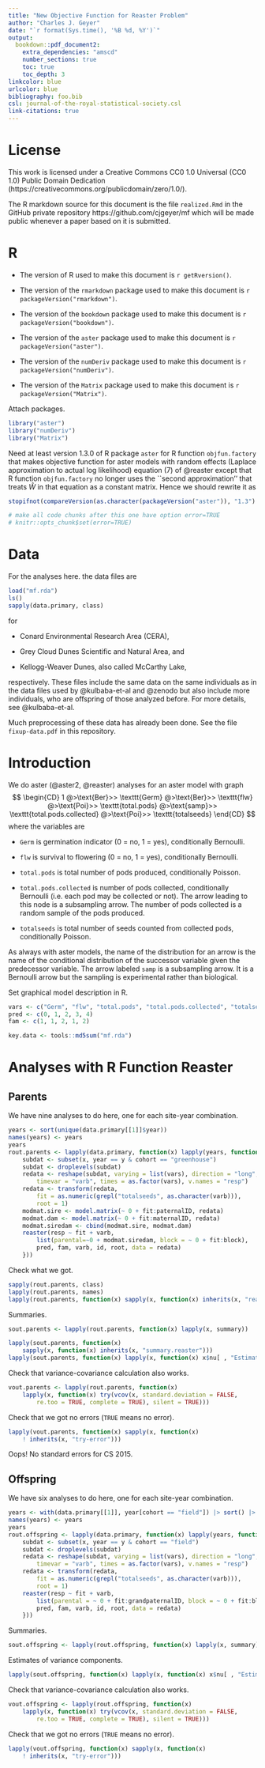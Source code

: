 ```yaml
---
title: "New Objective Function for Reaster Problem"
author: "Charles J. Geyer"
date: "`r format(Sys.time(), '%B %d, %Y')`"
output:
  bookdown::pdf_document2:
    extra_dependencies: "amscd"
    number_sections: true
    toc: true
    toc_depth: 3
linkcolor: blue
urlcolor: blue
bibliography: foo.bib
csl: journal-of-the-royal-statistical-society.csl
link-citations: true
---
```


# License

This work is licensed under a Creative Commons
CC0 1.0 Universal (CC0 1.0) Public Domain Dedication
(https://creativecommons.org/publicdomain/zero/1.0/).

The R markdown source for this document is the file `realized.Rmd`
in the GitHub private repository https://github.com/cjgeyer/mf
which will be made public whenever a paper based on it is submitted.

# R

 * The version of R used to make this document is `r getRversion()`.

 * The version of the `rmarkdown` package used to make this document is
   `r packageVersion("rmarkdown")`.

 * The version of the `bookdown` package used to make this document is
   `r packageVersion("bookdown")`.

 * The version of the `aster` package used to make this document is
   `r packageVersion("aster")`.

 * The version of the `numDeriv` package used to make this document is
   `r packageVersion("numDeriv")`.

 * The version of the `Matrix` package used to make this document is
   `r packageVersion("Matrix")`.

Attach packages.
```r
library("aster")
library("numDeriv")
library("Matrix")
```

Need at least version 1.3.0 of R package `aster` for
R function `objfun.factory` that makes objective function for aster models
with random effects (Laplace approximation to actual log likelihood)
equation (7) of @reaster except that R function `objfun.factory` no longer
uses the ``second approximation'' that treats $\widehat{W}$ in that equation
as a constant matrix.  Hence we should rewrite it as
\begin{equation}
\begin{equation} \label{eq:pee}
\begin{split}
   p(\alpha, b, \nu)
   & =
   - l(a + M \alpha + Z b)
   + \tfrac{1}{2} b^T D^{-1} b
   \\
   & \quad
   + \tfrac{1}{2} \log
   \det\bigl[ Z^T W(a + M \alpha + Z b) Z D + I \bigr]
\end{split}
\end{equation}

```r
stopifnot(compareVersion(as.character(packageVersion("aster")), "1.3") >= 0)
```

```r
# make all code chunks after this one have option error=TRUE
# knitr::opts_chunk$set(error=TRUE)
```

# Data

For the analyses here. the data files are
```r
load("mf.rda")
ls()
sapply(data.primary, class)
```
for 

 * Conard Environmental Research Area (CERA),

 * Grey Cloud Dunes Scientific and Natural Area, and

 * Kellogg-Weaver Dunes, also called McCarthy Lake,

respectively.  These files include the same data on the same individuals
as in the data files used by @kulbaba-et-al and @zenodo but also include
more individuals, who are offspring of those analyzed before.
For more details, see @kulbaba-et-al.

Much preprocessing of these data has already been done.  See
the file `fixup-data.pdf` in this repository.

# Introduction

We do aster (@aster2, @reaster) analyses for an aster model with graph
$$
\begin{CD}
  1 @>\text{Ber}>> \texttt{Germ}
  @>\text{Ber}>> \texttt{flw}
  @>\text{Poi}>> \texttt{total.pods}
  @>\text{samp}>> \texttt{total.pods.collected}
  @>\text{Poi}>> \texttt{totalseeds}
\end{CD}
$$
where the variables are

 * `Germ` is germination indicator (0 = no, 1 = yes), conditionally Bernoulli.

 * `flw` is survival to flowering (0 = no, 1 = yes),
    conditionally Bernoulli.

 * `total.pods` is total number of pods produced,
   conditionally Poisson.

 * `total.pods.collected` is number of pods collected,
   conditionally Bernoulli (i.e. each pod may be collected or not).
   The arrow leading to this node
   is a subsampling arrow.  The number of pods collected is
   a random sample of the pods produced.

 * `totalseeds` is total number of seeds counted from collected pods,
   conditionally Poisson.

As always with aster models, the name of the distribution for an arrow
is the name of the conditional distribution of the successor variable
given the predecessor variable.
The arrow labeled `samp` is a subsampling arrow.  It is a Bernoulli
arrow but the sampling is experimental rather than biological.

Set graphical model description in R.
```r
vars <- c("Germ", "flw", "total.pods", "total.pods.collected", "totalseeds")
pred <- c(0, 1, 2, 3, 4)
fam <- c(1, 1, 2, 1, 2)
```

```r
key.data <- tools::md5sum("mf.rda")
```

# Analyses with R Function Reaster

## Parents

We have nine analyses to do here, one for each site-year combination.
```r
years <- sort(unique(data.primary[[1]]$year))
names(years) <- years
years
rout.parents <- lapply(data.primary, function(x) lapply(years, function(y) {
    subdat <- subset(x, year == y & cohort == "greenhouse")
    subdat <- droplevels(subdat)
    redata <- reshape(subdat, varying = list(vars), direction = "long",
        timevar = "varb", times = as.factor(vars), v.names = "resp")
    redata <- transform(redata,
        fit = as.numeric(grepl("totalseeds", as.character(varb))),
        root = 1)
    modmat.sire <- model.matrix(~ 0 + fit:paternalID, redata)
    modmat.dam <- model.matrix(~ 0 + fit:maternalID, redata)
    modmat.siredam <- cbind(modmat.sire, modmat.dam)
    reaster(resp ~ fit + varb,
        list(parental=~0 + modmat.siredam, block = ~ 0 + fit:block),
        pred, fam, varb, id, root, data = redata)
    }))
```

Check what we got.
```r
sapply(rout.parents, class)
lapply(rout.parents, names)
lapply(rout.parents, function(x) sapply(x, function(x) inherits(x, "reaster")))
```

Summaries.
```r
sout.parents <- lapply(rout.parents, function(x) lapply(x, summary))
```
```r
lapply(sout.parents, function(x)
    sapply(x, function(x) inherits(x, "summary.reaster")))
lapply(sout.parents, function(x) lapply(x, function(x) x$nu[ , "Estimate"]))
```

Check that variance-covariance calculation also works.
```r
vout.parents <- lapply(rout.parents, function(x)
    lapply(x, function(x) try(vcov(x, standard.deviation = FALSE,
        re.too = TRUE, complete = TRUE), silent = TRUE)))
```

Check that we got no errors (`TRUE` means no error).
```r
lapply(vout.parents, function(x) sapply(x, function(x)
    ! inherits(x, "try-error")))
```
Oops!  No standard errors for CS 2015.

## Offspring

We have six analyses to do here, one for each site-year combination.
```r
years <- with(data.primary[[1]], year[cohort == "field"]) |> sort() |> unique()
names(years) <- years
years
rout.offspring <- lapply(data.primary, function(x) lapply(years, function(y) {
    subdat <- subset(x, year == y & cohort == "field")
    subdat <- droplevels(subdat)
    redata <- reshape(subdat, varying = list(vars), direction = "long",
        timevar = "varb", times = as.factor(vars), v.names = "resp")
    redata <- transform(redata,
        fit = as.numeric(grepl("totalseeds", as.character(varb))),
        root = 1)
    reaster(resp ~ fit + varb,
        list(parental = ~ 0 + fit:grandpaternalID, block = ~ 0 + fit:block),
        pred, fam, varb, id, root, data = redata)
    }))
```
Summaries.
```r
sout.offspring <- lapply(rout.offspring, function(x) lapply(x, summary))
```
Estimates of variance components.
```r
lapply(sout.offspring, function(x) lapply(x, function(x) x$nu[ , "Estimate"]))
```

Check that variance-covariance calculation also works.
```r
vout.offspring <- lapply(rout.offspring, function(x)
    lapply(x, function(x) try(vcov(x, standard.deviation = FALSE,
        re.too = TRUE, complete = TRUE), silent = TRUE)))
```

Check that we got no errors (`TRUE` means no error).
```r
lapply(vout.offspring, function(x) sapply(x, function(x)
    ! inherits(x, "try-error")))
```

